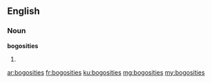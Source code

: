 ==English==

===Noun===
'''bogosities'''

# {{plural of|bogosity}}

[[ar:bogosities]]
[[fr:bogosities]]
[[ku:bogosities]]
[[mg:bogosities]]
[[my:bogosities]]